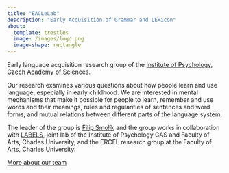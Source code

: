 ```yaml
---
title: "EAGLeLab"
description: "Early Acquisition of Grammar and LExicon"
about:
  template: trestles
  image: /images/logo.png
  image-shape: rectangle
---
```


Early language acquisition research group of the [Institute of Psychology, Czech Academy of Sciences](https://psu.cas.cz/en/).

Our research examines various questions about how people learn and use language, especially in early childhood. We are interested in mental mechanisms that make it possible for people to learn, remember and use words and their meanings, rules and regularities of sentences and word forms, and mutual relations between different parts of the language system.

The leader of the group is [Filip Smolík](/members/01-smolik_filip.qmd) and the group works in collaboration with [LABELS](https://labels.ff.cuni.cz/), joint lab of the Institute of Psychology CAS and Faculty of Arts, Charles University, and the ERCEL research group at the Faculty of Arts, Charles University.


[More about our team](people.qmd)